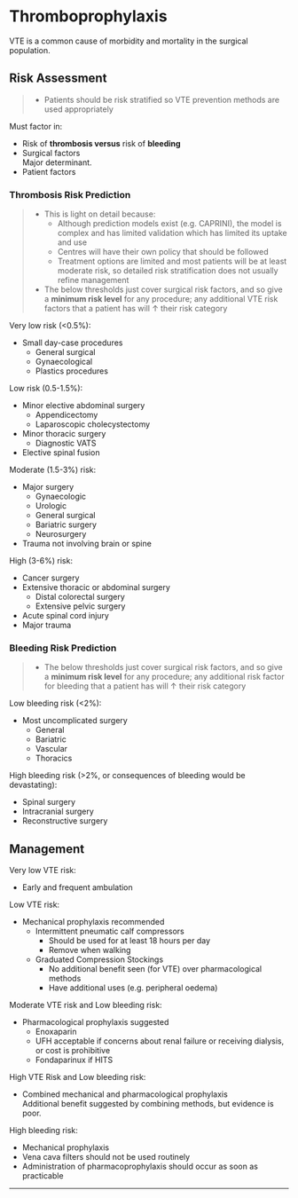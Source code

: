 # Thromboprophylaxis


VTE is a common cause of morbidity and mortality in the surgical population.


## Risk Assessment

> * Patients should be risk stratified so VTE prevention methods are used appropriately


Must factor in:

* Risk of **thrombosis versus** risk of **bleeding**
* Surgical factors  
Major determinant.
* Patient factors


### Thrombosis Risk Prediction

> * This is light on detail because:
>	* Although prediction models exist (e.g. CAPRINI), the model is complex and has limited validation which has limited its uptake and use
>	* Centres will have their own policy that should be followed
>	* Treatment options are limited and most patients will be at least moderate risk, so detailed risk stratification does not usually refine management
> * The below thresholds just cover surgical risk factors, and so give a **minimum risk level** for any procedure; any additional VTE risk factors that a patient has will ↑ their risk category


Very low risk (<0.5%):

* Small day-case procedures
	* General surgical
	* Gynaecological
	* Plastics procedures


Low risk (0.5-1.5%):

* Minor elective abdominal surgery
	* Appendicectomy
	* Laparoscopic cholecystectomy
* Minor thoracic surgery
	* Diagnostic VATS
* Elective spinal fusion


Moderate (1.5-3%) risk:

* Major surgery
	* Gynaecologic
	* Urologic
	* General surgical
	* Bariatric surgery
	* Neurosurgery
* Trauma not involving brain or spine


High (3-6%) risk:

* Cancer surgery
* Extensive thoracic or abdominal surgery
	* Distal colorectal surgery
	* Extensive pelvic surgery
* Acute spinal cord injury
* Major trauma

### Bleeding Risk Prediction

> * The below thresholds just cover surgical risk factors, and so give a **minimum risk level** for any procedure; any additional risk factor for bleeding that a patient has will ↑ their risk category

Low bleeding risk (<2%):

* Most uncomplicated surgery
	* General
	* Bariatric
	* Vascular
	* Thoracics


High bleeding risk (>2%, or consequences of bleeding would be devastating):

* Spinal surgery
* Intracranial surgery
* Reconstructive surgery


## Management

Very low VTE risk:

* Early and frequent ambulation


Low VTE risk:

* Mechanical prophylaxis recommended
	* Intermittent pneumatic calf compressors
		* Should be used for at least 18 hours per day
		* Remove when walking
	* Graduated Compression Stockings
		* No additional benefit seen (for VTE) over pharmacological methods
		* Have additional uses (e.g. peripheral oedema)


Moderate VTE risk and Low bleeding risk:

* Pharmacological prophylaxis suggested
	* Enoxaparin
	* UFH acceptable if concerns about renal failure or receiving dialysis, or cost is prohibitive
	* Fondaparinux if HITS


High VTE Risk and Low bleeding risk:

* Combined mechanical and pharmacological prophylaxis  
Additional benefit suggested by combining methods, but evidence is poor.


High bleeding risk:

* Mechanical prophylaxis
* Vena cava filters should not be used routinely
* Administration of pharmacoprophylaxis should occur as soon as practicable


---
